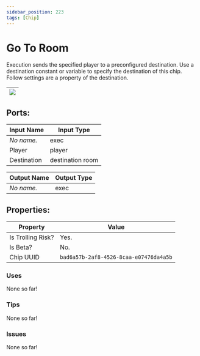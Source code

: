 ```yaml
---
sidebar_position: 223
tags: [Chip]
---
```


# Go To Room


Execution sends the specified player to a preconfigured destination. Use a destination constant or variable to specify the destination of this chip. Follow settings are a property of the destination.

| ![](https://images-ext-2.discordapp.net/external/MPmIaQzlEPmgGWlgi-WxBBXt0Bjv_zWPkg1y1f_sy3s/https/www.recroomcircuits.com/image/circuit/absolute-value?width=206&height=108) |
|-----|

## Ports:

| Input Name | Input Type |
|-----------|-----------|
| *No name.* | exec |
| Player | player |
| Destination | destination room |

| Output Name | Output Type |
|-----------|-----------|
| *No name.* | exec |

## Properties:

| Property  | Value |
|-------------------|-----------|
| Is Trolling Risk? | Yes. |
| Is Beta? | No. |
| Chip UUID | `bad6a57b-2af8-4526-8caa-e07476da4a5b` |

### Uses

None so far!

### Tips

None so far!

### Issues

None so far!